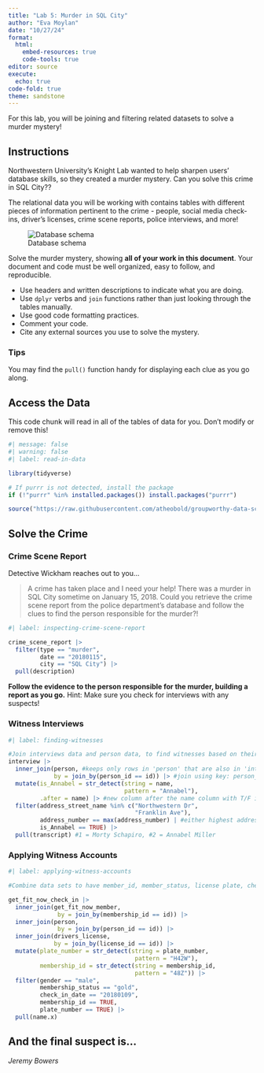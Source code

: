```yaml
---
title: "Lab 5: Murder in SQL City"
author: "Eva Moylan"
date: "10/27/24"
format: 
  html:  
    embed-resources: true
    code-tools: true
editor: source
execute: 
  echo: true
code-fold: true
theme: sandstone
---
```


For this lab, you will be joining and filtering related datasets to solve a murder mystery!

## Instructions

Northwestern University's Knight Lab wanted to help sharpen users' database skills, so they created a murder mystery. Can you solve this crime in SQL City??

The relational data you will be working with contains tables with different pieces of information pertinent to the crime - people, social media check-ins, driver's licenses, crime scene reports, police interviews, and more!

![Database schema](https://mystery.knightlab.com/schema.png)

Solve the murder mystery, showing **all of your work in this document**. Your document and code must be well organized, easy to follow, and reproducible.

+ Use headers and written descriptions to indicate what you are doing.
+ Use `dplyr` verbs and `join` functions rather than just looking through the tables manually.
+ Use good code formatting practices.
+ Comment your code.
+ Cite any external sources you use to solve the mystery.

### Tips 

You may find the `pull()` function handy for displaying each clue as you go along.


## Access the Data

This code chunk will read in all of the tables of data for you. Don't modify or remove this!

```r
#| message: false
#| warning: false
#| label: read-in-data

library(tidyverse)

# If purrr is not detected, install the package
if (!"purrr" %in% installed.packages()) install.packages("purrr")

source("https://raw.githubusercontent.com/atheobold/groupworthy-data-science/main/labs/instructions/lab-5-setup.R")
```

## Solve the Crime

### Crime Scene Report

Detective Wickham reaches out to you...

> A crime has taken place and I need your help! There was a murder in SQL City sometime on January 15, 2018. Could you retrieve the crime scene report from the police department’s database and follow the clues to find the person responsible for the murder?!

```r
#| label: inspecting-crime-scene-report

crime_scene_report |>
  filter(type == "murder",
         date == "20180115",
         city == "SQL City") |>
  pull(description)

```

**Follow the evidence to the person responsible for the murder, building a report as you go.**
Hint: Make sure you check for interviews with any suspects!

### Witness Interviews
```r
#| label: finding-witnesses

#Join interviews data and person data, to find witnesses based on their address
interview |>
  inner_join(person, #keeps only rows in 'person' that are also in 'interview'
             by = join_by(person_id == id)) |> #join using key: person_id (interviews) and id (person)
  mutate(is_Annabel = str_detect(string = name,
                                 pattern = "Annabel"),
         .after = name) |> #new column after the name column with T/F if the person's first name is Annabel
  filter(address_street_name %in% c("Northwestern Dr",
                                    "Franklin Ave"),
         address_number == max(address_number) | #either highest address number *or* name is Annabel
         is_Annabel == TRUE) |>
  pull(transcript) #1 = Morty Schapiro, #2 = Annabel Miller

```
### Applying Witness Accounts
```r
#| label: applying-witness-accounts

#Combine data sets to have member_id, member_status, license plate, check-in date

get_fit_now_check_in |>
  inner_join(get_fit_now_member,
              by = join_by(membership_id == id)) |>
  inner_join(person,
              by = join_by(person_id == id)) |>
  inner_join(drivers_license,
             by = join_by(license_id == id)) |>
  mutate(plate_number = str_detect(string = plate_number,
                                    pattern = "H42W"),
         membership_id = str_detect(string = membership_id,
                                    pattern = "48Z")) |>
  filter(gender == "male",
         membership_status == "gold",
         check_in_date == "20180109",
         membership_id == TRUE,
         plate_number == TRUE) |>
  pull(name.x)

```


## And the final suspect is...

*Jeremy Bowers*

